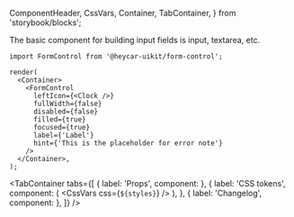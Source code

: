   ComponentHeader,
  CssVars,
  Container,
  TabContainer,
} from 'storybook/blocks';


<!-- Meta -->

<Meta title="Components/FormControl" component={FormControl} />

<!-- Docs -->

<ComponentHeader name="Form Control [internal usage]" />

The basic component for building input fields is input, textarea, etc.

```tsx
import FormControl from '@heycar-uikit/form-control';
```

```tsx live
render(
  <Container>
    <FormControl
      leftIcon={<Clock />}
      fullWidth={false}
      disabled={false}
      filled={true}
      focused={true}
      label={'Label'}
      hint={'This is the placeholder for error note'}
    />
  </Container>,
);
```

<TabContainer
  tabs={[
    { label: 'Props', component: <Props of={FormControl} /> },
    {
      label: 'CSS tokens',
      component: (
        <CssVars
          css={`
            ${styles}
          `}
        />
      ),
    },
    { label: 'Changelog', component: <Changelog /> },
  ]}
/>
